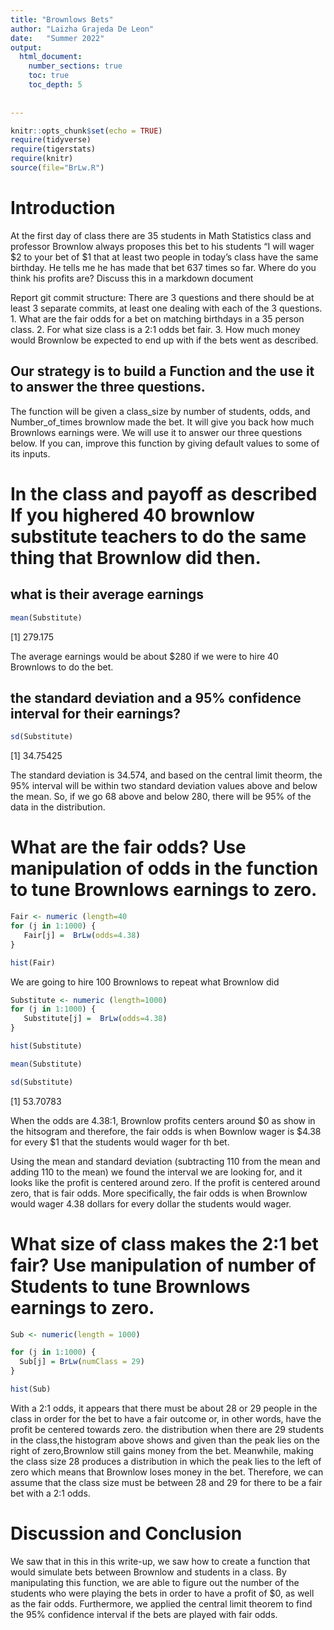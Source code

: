 ```yaml
---
title: "Brownlows Bets"
author: "Laizha Grajeda De Leon"
date:   "Summer 2022"
output: 
  html_document:
    number_sections: true
    toc: true
    toc_depth: 5
   
    
---
```

```r
knitr::opts_chunk$set(echo = TRUE)
require(tidyverse)
require(tigerstats)
require(knitr)
source(file="BrLw.R")
```


<!-- We recommend you use git branches -- create a separate branch for each major section i.e. Introduction, Methods, Results, Inferential Results, and Discussion and Conclusions - leave the YAML block untouched until the final merge where you put in your own name !-->

# Introduction

<!--In this section you explain what you are trying to show.  Where did the data come from?  What is the research or other question you are trying to answer?!-->

 At the first day of class there are 35 students in Math Statistics class and professor Brownlow always proposes this bet to his students "I will wager $2 to your bet of $1 that at least two people in today's class have  the same birthday.  He tells me he has made that bet 637 times so far. Where do you think his profits are? Discuss this in a markdown document
 
Report git commit structure:
There are 3 questions and there should be at least 3 separate commits, at least one dealing with each of the 3 questions.
1. What are the fair odds for a bet on matching birthdays in a 35 person class.
2. For what size class is a 2:1 odds bet fair.
3. How much money would Brownlow be expected to end up with if the bets went as described.

## Our strategy is to build a Function and the use it to answer the three questions. 

The function will be given a class_size by number of students, odds, and Number_of_times brownlow made the bet.  It will give you back how much Brownlows earnings were. We will use it to answer our three questions below. If you can, improve this function by giving default values to some of its inputs. 

# In the class and payoff as described  If you highered 40 brownlow substitute teachers to do the same thing that Brownlow did then.

## what is their average earnings

```r
mean(Substitute)
```
[1] 279.175


The average earnings would be about $280 if we were to hire 40 Brownlows to do the bet.


## the standard deviation and a 95% confidence interval for their earnings?
  
```r
sd(Substitute)
```
[1] 34.75425


The standard deviation is 34.574, and based on the central limit theorm, the 95% interval will be within two standard deviation values above and below the mean. So, if we go 68 above and below 280, there will be 95% of the data in the distribution. 
  
  
<!--Explain and display your method of coming up with a 95% confidence interval of  professor Brownlows winnings (or losings)-->


# What are the fair odds? Use manipulation of odds in the function to tune Brownlows earnings to zero. 


```r
Fair <- numeric (length=40
for (j in 1:1000) {
   Fair[j] =  BrLw(odds=4.38)
}
```





```r
hist(Fair)
```



We are going to hire 100 Brownlows to repeat what Brownlow did

```r
Substitute <- numeric (length=1000)
for (j in 1:1000) {
   Substitute[j] =  BrLw(odds=4.38)
}
```


```r
hist(Substitute)
```

```r
mean(Substitute)
```


```r
sd(Substitute)
```

[1] 53.70783




When the odds are 4.38:1, Brownlow profits centers around $0 as show in the hitsogram and therefore, the fair odds is when Bownlow wager is $4.38 for every $1 that the students would wager for th bet. 



Using the mean and standard deviation (subtracting 110 from the mean and adding 110 to the mean) we found the interval we are looking for, and it looks like the profit is centered around zero. If the profit is centered around zero, that is fair odds. More specifically, the fair odds is when Brownlow would wager 4.38 dollars for every dollar the students would wager.


<!--Decide on your methods:  In this section explain the approach you will take to attack the issue --- how will you decide on a likely estimate of professor Brownlow's earnings or losses after 637 bets. Also explain how you construct a 95% confidence interval about your estimate of his winnings !-->




# What size of class makes the 2:1 bet fair?  Use manipulation of number of Students to tune Brownlows earnings to zero.

<!--Explain and display the results of your method of coming up with the estimate of professor Brownlows betting profits!-->

```r
Sub <- numeric(length = 1000)

for (j in 1:1000) {
  Sub[j] = BrLw(numClass = 29)
}
```

```r
hist(Sub)
```

With a 2:1 odds, it appears that there must be about 28 or 29 people in the class in order for the bet to have a fair outcome or, in other words, have the profit be centered towards zero. the distribution when there are 29 students in the class,the histogram above shows and given than the peak lies on the right of zero,Brownlow still gains money from the bet. Meanwhile, making the class size 28 produces a distribution in which the peak lies to the left of zero which means that Brownlow loses money in the bet. Therefore, we can assume that the class size must be between 28 and 29 for there to be a fair bet with a 2:1 odds.


# Discussion and Conclusion

<!--Discussion and conclusion here.  If professor Brownlow is consistantly making or losing money how could he change his payout so that his profits center on zero?  Also discuss what size his class should be in order to have his current scheme balance at zero profit.!-->

We saw that in this in this write-up, we saw how to create a function that would simulate bets between Brownlow and students in a class. By manipulating this function, we are able to figure out the number of the students who were playing the bets in order to have a profit of $0, as well as the fair odds. Furthermore, we applied the central limit theorem to find the 95% confidence interval if the bets are played with fair odds. 



